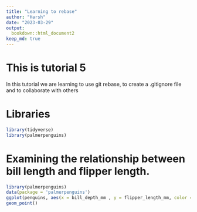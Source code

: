 ```yaml
---
title: "Learning to rebase"
author: "Harsh"
date: "2023-03-29"
output: 
  bookdown::html_document2
keep_md: true
---
```



# This is tutorial 5

In this tutorial we are learning to use git rebase, to create a .gitignore file and to collaborate with others

#  Libraries
```r
library(tidyverse)
library(palmerpenguins)

```


# Examining the relationship between bill length and flipper length.

```r
library(palmerpenguins)
data(package = 'palmerpenguins')
ggplot(penguins, aes(x = bill_depth_mm , y = flipper_length_mm, color = species)) +
geom_point()
```

